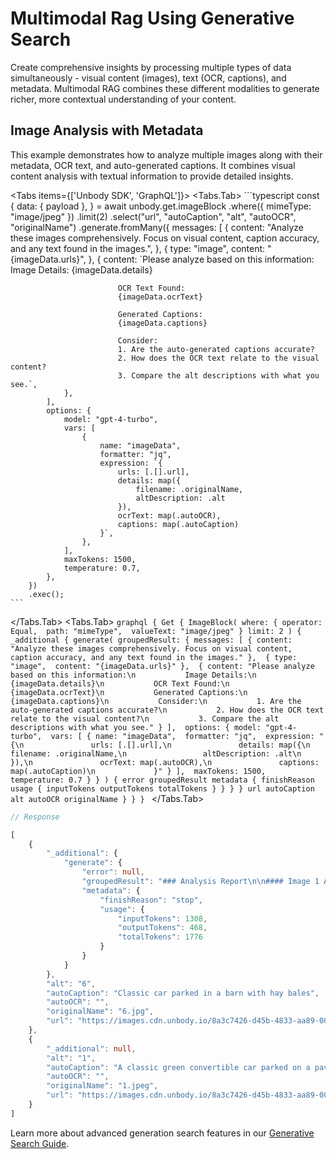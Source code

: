 
# Multimodal Rag Using Generative Search

Create comprehensive insights by processing multiple types of data simultaneously - visual content (images), text (OCR, captions), and metadata. Multimodal RAG combines these different modalities to generate richer, more contextual understanding of your content.

## Image Analysis with Metadata
This example demonstrates how to analyze multiple images along with their metadata, OCR text, and auto-generated captions. It combines visual content analysis with textual information to provide detailed insights.

<Tabs items={['Unbody SDK', 'GraphQL']}>
  <Tabs.Tab>
    ```typescript
    const {
      data: { payload },
    } = await unbody.get.imageBlock
        .where({ mimeType: "image/jpeg" })
        .limit(2)
        .select("url", "autoCaption", "alt", "autoOCR", "originalName")
        .generate.fromMany({
            messages: [
                {
                    content: "Analyze these images comprehensively. Focus on visual content, caption accuracy, and any text found in the images.",
                },
                {
                    type: "image",
                    content: "{imageData.urls}",
                },
                {
                    content: `Please analyze based on this information:
                            Image Details:
                            {imageData.details}
                            
                            OCR Text Found:
                            {imageData.ocrText}
                            
                            Generated Captions:
                            {imageData.captions}
                            
                            Consider:
                            1. Are the auto-generated captions accurate?
                            2. How does the OCR text relate to the visual content?
                            3. Compare the alt descriptions with what you see.`,
                },
            ],
            options: {
                model: "gpt-4-turbo",
                vars: [
                    {
                        name: "imageData",
                        formatter: "jq",
                        expression: `{
                            urls: [.[].url],
                            details: map({
                                filename: .originalName,
                                altDescription: .alt
                            }),
                            ocrText: map(.autoOCR),
                            captions: map(.autoCaption)
                        }`,
                    },
                ],
                maxTokens: 1500,
                temperature: 0.7,
            },
        })
        .exec();
    ```
  </Tabs.Tab>
  <Tabs.Tab>
    ```graphql
    {
      Get {
        ImageBlock(
          where: {
            operator: Equal, 
            path: "mimeType", 
            valueText: "image/jpeg"
          }
          limit: 2
        ) {
          _additional {
            generate(
              groupedResult: {
                messages: [
                  {
                    content: "Analyze these images comprehensively. Focus on visual content, caption accuracy, and any text found in the images."
                  }, 
                  {
                    type: "image", 
                    content: "{imageData.urls}"
                  }, 
                  {
                    content: "Please analyze based on this information:\n          
                          Image Details:\n          
                          {imageData.details}\n          
                          OCR Text Found:\n          
                          {imageData.ocrText}\n          
                          Generated Captions:\n          
                          {imageData.captions}\n          
                          Consider:\n          
                          1. Are the auto-generated captions accurate?\n          
                          2. How does the OCR text relate to the visual content?\n          
                          3. Compare the alt descriptions with what you see."
                  }
                ], 
                options: {
                  model: "gpt-4-turbo", 
                  vars: [
                    {
                      name: "imageData", 
                      formatter: "jq", 
                      expression: "{\n              
                        urls: [.[].url],\n              
                        details: map({\n                
                          filename: .originalName,\n                
                          altDescription: .alt\n              
                        }),\n              
                        ocrText: map(.autoOCR),\n              
                        captions: map(.autoCaption)\n            
                      }"
                    }
                  ], 
                  maxTokens: 1500, 
                  temperature: 0.7
                }
              }
            ) {
              error
              groupedResult
              metadata {
                finishReason
                usage {
                  inputTokens
                  outputTokens
                  totalTokens
                }
              }
            }
          }
          url
          autoCaption
          alt
          autoOCR
          originalName
        }
      }
    }
    ```
  </Tabs.Tab>
</Tabs>

```typescript
// Response

[
    {
        "_additional": {
            "generate": {
                "error": null,
                "groupedResult": "### Analysis Report\n\n#### Image 1 Analysis\n- **Visual Content**: The first image displays a classic, silver-colored Jaguar E-Type car parked in a covered area with hay bales in the background. The setting appears to be a barn-like structure with a brick floor.\n- **Generated Caption**: \"Classic car parked in a barn with hay bales.\" This caption is accurate as it successfully identifies the key elements in the image – the classic car and the barn setting with hay bales.\n- **OCR Text**: The OCR text for this image is empty (\"\"). This is appropriate since there is no visible text in the image to recognize or transcribe.\n- **Alt Description**: \"6\". The alt description provided is not descriptive of the image content and does not aid in understanding or accessibility.\n\n#### Image 2 Analysis\n- **Visual Content**: The second image shows a classic, green Jaguar E-Type convertible parked on a paved area, surrounded by a lush green grassy field with trees in the background. The car is facing towards the viewer.\n- **Generated Caption**: \"A classic green convertible car parked on a paved area with a grassy background.\" This caption is very accurate and descriptive, highlighting the main features of the image such as the color and type of the car, as well as the setting.\n- **OCR Text**: Similar to the first image, the OCR text for this image is empty (\"\"). This is correct since there is no readable text in the image.\n- **Alt Description**: \"1\". Again, this alt description does not provide any useful information about the image and lacks descriptive value.\n\n### Summary:\n1. **Caption Accuracy**: Both auto-generated captions accurately describe the scenes in the respective images. They successfully capture the type and color of the cars, as well as their settings.\n2. **OCR Text Relation**: In both cases, the OCR text is empty, which is appropriate as there are no textual elements in either of the images.\n3. **Alt Description Comparison**: The alt descriptions (\"6\" and \"1\") are not informative and do not convey any visual content of the images. Alt descriptions could be improved by providing brief, relevant descriptions of the images to enhance accessibility.\n\nOverall, the captions and OCR text are handled appropriately, but the alt descriptions need significant improvement to be useful.",
                "metadata": {
                    "finishReason": "stop",
                    "usage": {
                        "inputTokens": 1308,
                        "outputTokens": 468,
                        "totalTokens": 1776
                    }
                }
            }
        },
        "alt": "6",
        "autoCaption": "Classic car parked in a barn with hay bales",
        "autoOCR": "",
        "originalName": "6.jpg",
        "url": "https://images.cdn.unbody.io/8a3c7426-d45b-4833-aa89-003b1573ff70/image/798d7f1b-1902-5209-99d7-2ff13072b18b.jpg"
    },
    {
        "_additional": null,
        "alt": "1",
        "autoCaption": "A classic green convertible car parked on a paved area with a grassy background.",
        "autoOCR": "",
        "originalName": "1.jpeg",
        "url": "https://images.cdn.unbody.io/8a3c7426-d45b-4833-aa89-003b1573ff70/image/aaf76382-2c0e-5065-af32-2e4b577e02f0.jpeg"
    }
]
```

Learn more about advanced generation search features in our [Generative Search Guide](/content-api/generative).